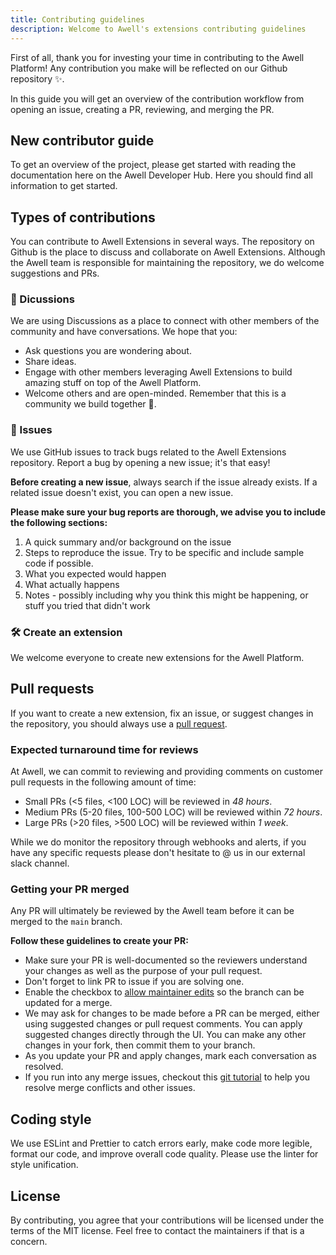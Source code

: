 ```yaml
---
title: Contributing guidelines
description: Welcome to Awell's extensions contributing guidelines
---
```


First of all, thank you for investing your time in contributing to the Awell Platform! Any contribution you make will be reflected on our Github repository ✨.

In this guide you will get an overview of the contribution workflow from opening an issue, creating a PR, reviewing, and merging the PR.

## New contributor guide

To get an overview of the project, please get started with reading the documentation here on the Awell Developer Hub. Here you should find all information to get started.

## Types of contributions

You can contribute to Awell Extensions in several ways. The repository on Github is the place to discuss and collaborate on Awell Extensions. Although the Awell team is responsible for maintaining the repository, we do welcome suggestions and PRs.

### 📣 Dicussions

We are using Discussions as a place to connect with other members of the community and have conversations. We hope that you:

- Ask questions you are wondering about.
- Share ideas.
- Engage with other members leveraging Awell Extensions to build amazing stuff on top of the Awell Platform.
- Welcome others and are open-minded. Remember that this is a community we build together 💪.

### 🐞 Issues

We use GitHub issues to track bugs related to the Awell Extensions repository. Report a bug by opening a new issue; it's that easy!

**Before creating a new issue**, always search if the issue already exists. If a related issue doesn't exist, you can open a new issue.

**Please make sure your bug reports are thorough, we advise you to include the following sections:**

1. A quick summary and/or background on the issue
2. Steps to reproduce the issue. Try to be specific and include sample code if possible.
3. What you expected would happen
4. What actually happens
5. Notes - possibly including why you think this might be happening, or stuff you tried that didn't work

### 🛠️ Create an extension

We welcome everyone to create new extensions for the Awell Platform.

## Pull requests

If you want to create a new extension, fix an issue, or suggest changes in the repository, you should always use a [pull request](https://docs.github.com/en/github/collaborating-with-issues-and-pull-requests/about-pull-requests).

### Expected turnaround time for reviews

At Awell, we can commit to reviewing and providing comments on customer pull requests in the following amount of time:

- Small PRs (<5 files, <100 LOC) will be reviewed in *48 hours*.
- Medium PRs (5-20 files, 100-500 LOC) will be reviewed within *72 hours*.
- Large PRs (>20 files, >500 LOC) will be reviewed within *1 week*.

While we do monitor the repository through webhooks and alerts, if you have any specific requests please don't hesitate to @ us in our external slack channel.

### Getting your PR merged

Any PR will ultimately be reviewed by the Awell team before it can be merged to the `main` branch.

**Follow these guidelines to create your PR:**

- Make sure your PR is well-documented so the reviewers understand your changes as well as the purpose of your pull request.
- Don't forget to link PR to issue if you are solving one.
- Enable the checkbox to [allow maintainer edits](https://docs.github.com/en/pull-requests/collaborating-with-pull-requests/working-with-forks/allowing-changes-to-a-pull-request-branch-created-from-a-fork) so the branch can be updated for a merge.
- We may ask for changes to be made before a PR can be merged, either using suggested changes or pull request comments. You can apply suggested changes directly through the UI. You can make any other changes in your fork, then commit them to your branch.
- As you update your PR and apply changes, mark each conversation as resolved.
- If you run into any merge issues, checkout this [git tutorial](https://github.com/skills/resolve-merge-conflicts) to help you resolve merge conflicts and other issues.

## Coding style

We use ESLint and Prettier to catch errors early, make code more legible, format our code, and improve overall code quality. Please use the linter for style unification.

## License

By contributing, you agree that your contributions will be licensed under the terms of the MIT license. Feel free to contact the maintainers if that is a concern.
